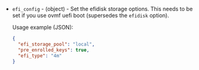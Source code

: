 <!-- Code generated from the comments of the efiConfig struct in builder/proxmox/common/config.go; DO NOT EDIT MANUALLY -->

- `efi_config` - (object) - Set the efidisk storage options. This needs to be set if you use ovmf uefi boot
  (supersedes the `efidisk` option).

  Usage example (JSON):

  ```json
  {
    "efi_storage_pool": "local",
    "pre_enrolled_keys": true,
    "efi_type": "4m"
  }
  ```

<!-- End of code generated from the comments of the efiConfig struct in builder/proxmox/common/config.go; -->
